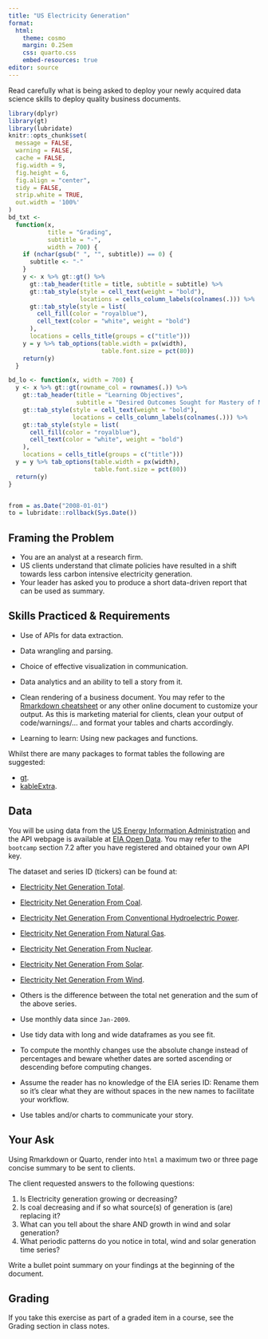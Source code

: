 ```yaml
---
title: "US Electricity Generation"
format: 
  html:
    theme: cosmo
    margin: 0.25em
    css: quarto.css
    embed-resources: true
editor: source
---
```


Read carefully what is being asked to deploy your newly acquired data science skills to deploy quality business documents. 


```r
library(dplyr)
library(gt)
library(lubridate)
knitr::opts_chunk$set(
  message = FALSE,
  warning = FALSE,
  cache = FALSE,
  fig.width = 9,
  fig.height = 6,
  fig.align = "center",
  tidy = FALSE,
  strip.white = TRUE,
  out.width = '100%'
)
bd_txt <-
  function(x,
           title = "Grading",
           subtitle = "-",
           width = 700) {
    if (nchar(gsub(" ", "", subtitle)) == 0) {
      subtitle <- "-"
    }
    y <- x %>% gt::gt() %>%
      gt::tab_header(title = title, subtitle = subtitle) %>%
      gt::tab_style(style = cell_text(weight = "bold"),
                    locations = cells_column_labels(colnames(.))) %>%
      gt::tab_style(style = list(
        cell_fill(color = "royalblue"),
        cell_text(color = "white", weight = "bold")
      ),
      locations = cells_title(groups = c("title")))
    y = y %>% tab_options(table.width = px(width),
                          table.font.size = pct(80))
    return(y)
  }

bd_lo <- function(x, width = 700) {
  y <- x %>% gt::gt(rowname_col = rownames(.)) %>%
    gt::tab_header(title = "Learning Objectives",
                   subtitle = "Desired Outcomes Sought for Mastery of Material") %>%
    gt::tab_style(style = cell_text(weight = "bold"),
                  locations = cells_column_labels(colnames(.))) %>%
    gt::tab_style(style = list(
      cell_fill(color = "royalblue"),
      cell_text(color = "white", weight = "bold")
    ),
    locations = cells_title(groups = c("title")))
  y = y %>% tab_options(table.width = px(width),
                        table.font.size = pct(80))
  return(y)
}


from = as.Date("2008-01-01")
to = lubridate::rollback(Sys.Date())
```

::: {.panel-tabset}

## Framing the Problem

+ You are an analyst at a research firm.
+ US clients understand that climate policies have resulted in a shift towards less carbon intensive electricity generation.
+ Your leader has asked you to produce a short data-driven report that can be used as summary.

## Skills Practiced & Requirements

+ Use of APIs for data extraction.
+ Data wrangling and parsing.
+ Choice of effective visualization in communication.
+ Data analytics and an ability to tell a story from it.
+ Clean rendering of a business document. You may refer to the [Rmarkdown cheatsheet](https://www.rstudio.com/resources/cheatsheets/) or any other online document to customize your output. As this is marketing material for clients, clean your output of code/warnings/... and format your tables and charts accordingly.

+ Learning to learn: Using new packages and functions.  

Whilst there are many packages to format tables the following are suggested:

+ [gt](https://gt.rstudio.com/).
+ [kableExtra](https://cran.r-project.org/web/packages/kableExtra/vignettes/awesome_table_in_html.html).

## Data

You will be using data from the [US Energy Information Administration](https://www.eia.gov/) and the API webpage is available at [EIA Open Data](https://www.eia.gov/opendata/). You may refer to the `bootcamp` section 7.2 after you have registered and obtained your own API key.

The dataset and series ID (tickers) can be found at:

+ [Electricity Net Generation Total](https://www.eia.gov/opendata/qb.php?category=711280&sdid=TOTAL.ELETPUS.M).
+ [Electricity Net Generation From Coal](https://www.eia.gov/opendata/qb.php?category=711280&sdid=TOTAL.CLETPUS.M).
+ [Electricity Net Generation From Conventional Hydroelectric Power](https://www.eia.gov/opendata/qb.php?category=711280&sdid=TOTAL.HVETPUS.M).
+ [Electricity Net Generation From Natural Gas](https://www.eia.gov/opendata/qb.php?category=711280&sdid=TOTAL.NGETPUS.M).
+ [Electricity Net Generation From Nuclear](https://www.eia.gov/opendata/qb.php?category=711280&sdid=TOTAL.NUETPUS.M).
+ [Electricity Net Generation From Solar](https://www.eia.gov/opendata/qb.php?category=711280&sdid=TOTAL.SOETPUS.M).
+ [Electricity Net Generation From Wind](https://www.eia.gov/opendata/qb.php?category=711280&sdid=TOTAL.WYETPUS.M).
+ Others is the difference between the total net generation and the sum of the above series. 

+ Use monthly data since `Jan-2009`.
+ Use tidy data with long and wide dataframes as you see fit. 
+ To compute the monthly changes use the absolute change instead of percentages and beware whether dates are sorted ascending or descending before computing changes.
+ Assume the reader has no knowledge of the EIA series ID: Rename them so it's clear what they are without spaces in the new names to facilitate your workflow.
+ Use tables and/or charts to communicate your story. 

## Your Ask

Using Rmarkdown or Quarto, render into `html` a maximum two or three page concise summary to be sent to clients. 

The client requested answers to the following questions:

1. Is Electricity generation growing or decreasing? 
2. Is coal decreasing and if so what source(s) of generation is (are) replacing it?
3. What can you tell about the share AND growth in wind and solar generation?
4. What periodic patterns do you notice in total, wind and solar generation time series?  

Write a bullet point summary on your findings at the beginning of the document.

## Grading

If you take this exercise as part of a graded item in a course, see the Grading section in class notes. 

:::
